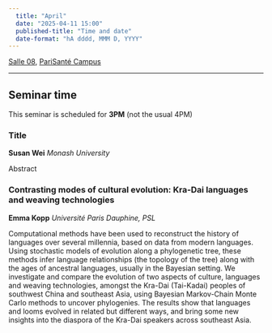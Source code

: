 ```yaml
---
  title: "April"
  date: "2025-04-11 15:00"
  published-title: "Time and date"
  date-format: "hA dddd, MMM D, YYYY"
---
```


[Salle 08](../../psc_rooms.qmd), [PariSanté Campus](https://maps.app.goo.gl/cpFoxoZgbT6HCV6x9)

------------------------------------------------------------------------

::: callout-tip
## Seminar time

This seminar is scheduled for **3PM** (not the usual 4PM)
:::

### Title

**Susan Wei** *Monash University*

Abstract

### Contrasting modes of cultural evolution: Kra-Dai languages and weaving technologies

**Emma Kopp** *Université Paris Dauphine, PSL*

Computational methods have been used to reconstruct the history of languages over several millennia, based on data from modern languages. Using stochastic models of evolution along a phylogenetic tree, these methods infer language relationships (the topology of the tree) along with the ages of ancestral languages, usually in the Bayesian setting. We investigate and compare the evolution of two aspects of culture, languages and weaving technologies, amongst the Kra-Dai (Tai-Kadai) peoples of southwest China and southeast Asia, using Bayesian Markov-Chain Monte Carlo methods to uncover phylogenies. The results show that languages and looms evolved in related but different ways, and bring some new insights into the diaspora of the Kra-Dai speakers across southeast Asia. 
